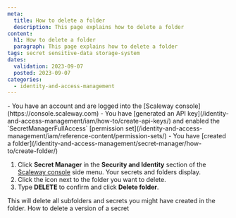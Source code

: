 ```yaml
---
meta:
  title: How to delete a folder
  description: This page explains how to delete a folder
content:
  h1: How to delete a folder
  paragraph: This page explains how to delete a folder
tags: secret sensitive-data storage-system
dates:
  validation: 2023-09-07
  posted: 2023-09-07
categories:
  - identity-and-access-management
---
```


<Macro id="iam-requirements" />

<Message type="requirement">
  - You have an account and are logged into the [Scaleway console](https://console.scaleway.com)
  - You have [generated an API key](/identity-and-access-management/iam/how-to/create-api-keys/) and enabled the `SecretManagerFullAccess` [permission set](/identity-and-access-management/iam/reference-content/permission-sets/)
  - You have [created a folder](/identity-and-access-management/secret-manager/how-to/create-folder/)
</Message>

1. Click **Secret Manager** in the **Security and Identity** section of the [Scaleway console](https://console.scaleway.com/) side menu. Your secrets and folders display.
2. Click the <Icon name="delete" /> icon next to the folder you want to delete.
3. Type **DELETE** to confirm and click **Delete folder**.

<Message type="important">
  This will delete all subfolders and secrets you might have created in the folder.
</Message>

<Navigation title="See Also">
  <PreviousButton to="/identity-and-access-management/secret-manager/how-to/delete-version/">How to delete a version of a secret</PreviousButton>
</Navigation>